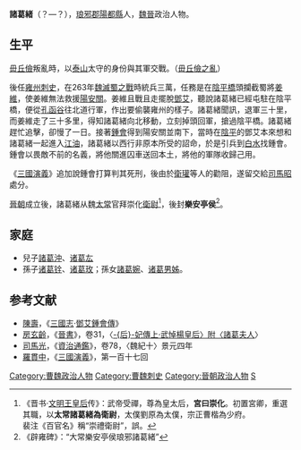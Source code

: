 '''諸葛緒'''（？—？），[[琅邪郡|琅邪郡]][[陽都縣|陽都縣]]人，[[曹魏|魏]][[西晉|晉]]政治人物。

==生平==
[[毌丘儉|毌丘儉]]叛亂時，以[[泰山郡|泰山]]太守的身份與其軍交戰。（[[毌丘儉之亂|毌丘儉之亂]]）

後任[[雍州|雍州]][[刺史|刺史]]，在263年[[魏滅蜀之戰|魏滅蜀之戰]]時統兵三萬，任務是在[[陰平橋|陰平橋]]頭攔截蜀將[[姜維|姜維]]，使姜維無法救援[[陽安關|陽安關]]。姜維且戰且走擺脫[[鄧艾|鄧艾]]，聽說諸葛緒已經屯駐在陰平橋，便從[[孔函谷|孔函谷]]往北道行軍，作出要偷襲雍州的樣子。諸葛緒聞訊，退軍三十里，而姜維走了三十多里，得知諸葛緒向北移動，立刻掉頭回軍，搶過陰平橋。諸葛緒趕忙追擊，卻慢了一日。接著[[鍾會|鍾會]]得到陽安關並南下，當時在[[陰平|陰平]]的鄧艾本來想和諸葛緒一起進入[[江油|江油]]，諸葛緒以西行非原本所受的詔命，於是引兵到[[白水|白水]]找鍾會。鍾會以畏敵不前的名義，將他關進囚車送回本土，將他的軍隊收歸己用。

《[[三國演義|三國演義]]》追加說鍾會打算判其死刑，後由於[[衛瓘|衛瓘]]等人的勸阻，遂留交給[[司馬昭|司馬昭]]處分。

[[西晉|晉朝]]成立後，諸葛緒从魏[[太常|太常]]官拜崇化[[衛尉|衛尉]]<ref>《晋书·[[王元姬|文明王皇后]]传》：武帝受禪，尊為皇太后，'''宮曰崇化'''。初置宮卿，重選其職，以'''太常諸葛緒為衛尉'''，太僕劉原為太僕，宗正曹楷為少府。<br>裴注《百官名》稱“崇禮衛尉”，誤。</ref>，後封'''樂安亭侯'''<ref>《辟雍碑》：“大常樂安亭侯琅邪諸葛緒”</ref>。

== 家庭 ==
{{main|琅邪諸葛氏}}
*兒子[[諸葛沖|諸葛沖]]、[[诸葛厷|诸葛厷]]
*孫子[[诸葛铨|诸葛铨]]、[[诸葛玫|诸葛玫]]；孫女[[諸葛婉|諸葛婉]]、[[诸葛男姊|诸葛男姊]]。

==参考文献==
{{Reflist}}
*[[陳壽|陳壽]]，《[[三國志|三國志]]·[[s:三國志/卷28|鄧艾鍾會傳]]》
*[[房玄齡|房玄齡]]，《[[晉書|晉書]]》，卷31，〈[[s:晉書/卷031|-{后}-妃傳上·武悼楊皇后〉附〈諸葛夫人]]〉
*[[司馬光|司馬光]]，《[[資治通鑑|資治通鑑]]》，卷78，〈魏紀十〉景元四年
*[[羅貫中|羅貫中]]，《[[三國演義|三國演義]]》，第一百十七回

{{DEFAULTSORT:Z诸}}

[[Category:曹魏政治人物|Category:曹魏政治人物]]
[[Category:曹魏刺史|Category:曹魏刺史]]
[[Category:晉朝政治人物|Category:晉朝政治人物]]
[[Category:琅邪诸葛氏|S]]
